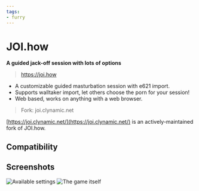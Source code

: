 ```yaml
---
tags:
- furry
---
```


# JOI.how
**A guided jack-off session with lots of options**

> https://joi.how

  - A customizable guided masturbation session with e621 import.
  - Supports walltaker import, let others choose the porn for your session!
  - Web based, works on anything with a web browser.

> Fork: joi.clynamic.net

[https://joi.clynamic.net/](https://joi.clynamic.net/) is an actively-maintained fork of JOI.how.

## Compatibility

<Compatibility web />

## Screenshots

![Available settings](img/joihow-settings.png)
![The game itself](img/joihow-game.gif)
